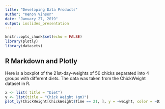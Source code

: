```yaml
---
title: "Developing Data Products"
author: "Kenon Vinson"
date: "January 27, 2019"
output: ioslides_presentation
---
```


```r
knitr::opts_chunk$set(echo = FALSE)
library(plotly)
library(datasets)
```

## R Markdown and Plotly
Here is a boxplot of the 21st-day-weights of 50 chicks separated into 4 groups with different diets. The data was taken from the ChickWeight dataset in R.
```r
x <- list( title = "Diet")
y <- list(title = "Chick Weight (gm)")
plot_ly(ChickWeight[ChickWeight$Time == 21, ], y = ~weight, color = ~Diet, type = "box") %>% layout(title = "Chick Weights on 21st Day of 4 Different Diets", xaxis = x, yaxis = y, showlegend = FALSE)
```

 